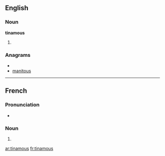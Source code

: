 ==English==

===Noun===
'''tinamous'''

# {{plural of|[[tinamou]]}}

===Anagrams===
* {{alphagram|aimnostu}}
* [[manitous#English|manitous]]

----

==French==

===Pronunciation===
* {{IPA|/tinamu/|lang=fr}}

===Noun===
{{infl|fr|plural}} {{m|p}}

# {{plural of|[[tinamou#French|tinamou]]|lang=fr}}

[[ar:tinamous]]
[[fr:tinamous]]